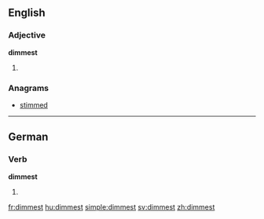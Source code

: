 ==English==

===Adjective===
'''dimmest'''

# {{en-superlative of|dim}}

===Anagrams===
* [[stimmed#English|stimmed]]

----

==German==

===Verb===
'''dimmest'''

# {{de-verb form of|dimmen|2|s|k1}}

[[fr:dimmest]]
[[hu:dimmest]]
[[simple:dimmest]]
[[sv:dimmest]]
[[zh:dimmest]]